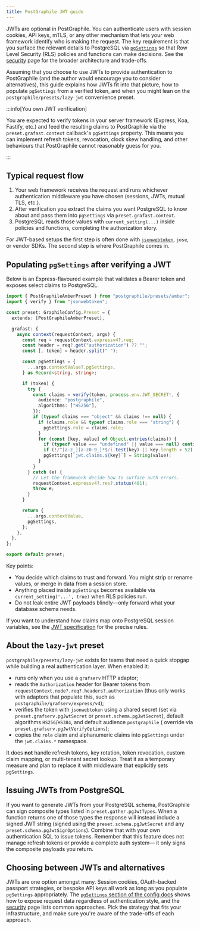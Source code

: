 ```yaml
---
title: PostGraphile JWT guide
---
```


JWTs are optional in PostGraphile. You can authenticate users with session
cookies, API keys, mTLS, or any other mechanism that lets your web framework
identify who is making the request. The key requirement is that you surface the
relevant details to PostgreSQL via [`pgSettings`](./config.mdx#pgsettings) so that
Row Level Security (RLS) policies and functions can make decisions. See the
[security](./security.md) page for the broader architecture and trade-offs.

Assuming that you choose to use JWTs to provide authentication to PostGraphile
(and the author would encourage you to consider alternatives), this guide
explains how JWTs fit into that picture, how to populate `pgSettings` from a
verified token, and when you might lean on the `postgraphile/presets/lazy-jwt`
convenience preset.

:::info[You own JWT verification]

You are expected to verify tokens in your server framework (Express, Koa,
Fastify, etc.) and feed the resulting claims to PostGraphile via the
`preset.grafast.context` callback's `pgSettings` property. This means you can
implement refresh tokens, revocation, clock skew handling, and other behaviours
that PostGraphile cannot reasonably guess for you.

:::

## Typical request flow

1. Your web framework receives the request and runs whichever authentication
   middleware you have chosen (sessions, JWTs, mutual TLS, etc.).
2. After verification you extract the claims you want PostgreSQL to know about
   and pass them into `pgSettings` via `preset.grafast.context`.
3. PostgreSQL reads those values with `current_setting(...)` inside policies and
   functions, completing the authorization story.

For JWT-based setups the first step is often done with
[`jsonwebtoken`](https://github.com/auth0/node-jsonwebtoken), `jose`, or vendor
SDKs. The second step is where PostGraphile comes in.

## Populating `pgSettings` after verifying a JWT

Below is an Express-flavoured example that validates a Bearer token and exposes
select claims to PostgreSQL.

```ts title="graphile.config.ts"
import { PostGraphileAmberPreset } from "postgraphile/presets/amber";
import { verify } from "jsonwebtoken";

const preset: GraphileConfig.Preset = {
  extends: [PostGraphileAmberPreset],

  grafast: {
    async context(requestContext, args) {
      const req = requestContext.expressv4?.req;
      const header = req?.get("authorization") ?? "";
      const [, token] = header.split(" ");

      const pgSettings = {
        ...args.contextValue?.pgSettings,
      } as Record<string, string>;

      if (token) {
        try {
          const claims = verify(token, process.env.JWT_SECRET!, {
            audience: "postgraphile",
            algorithms: ["HS256"],
          });
          if (typeof claims === "object" && claims !== null) {
            if (claims.role && typeof claims.role === "string") {
              pgSettings.role = claims.role;
            }
            for (const [key, value] of Object.entries(claims)) {
              if (typeof value === "undefined" || value === null) continue;
              if (!/^[a-z_][a-z0-9_]*$/i.test(key) || key.length > 52) continue;
              pgSettings[`jwt.claims.${key}`] = String(value);
            }
          }
        } catch (e) {
          // Let the framework decide how to surface auth errors.
          requestContext.expressv4?.res?.status(401);
          throw e;
        }
      }

      return {
        ...args.contextValue,
        pgSettings,
      };
    },
  },
};

export default preset;
```

Key points:

- You decide which claims to trust and forward. You might strip or rename
  values, or merge in data from a session store.
- Anything placed inside `pgSettings` becomes available via
  `current_setting('...', true)` when RLS policies run.
- Do not leak entire JWT payloads blindly—only forward what your database schema needs.

If you want to understand how claims map onto PostgreSQL session variables, see
the [JWT specification](./jwt-specification) for the precise rules.

## About the `lazy-jwt` preset

`postgraphile/presets/lazy-jwt` exists for teams that need a quick stopgap while
building a real authentication layer. When enabled it:

- runs only when you use a `grafserv` HTTP adaptor;
- reads the `Authorization` header for Bearer tokens from
  `requestContext.node?.req?.headers?.authorization` (thus only works with
  adaptors that populate this, such as `postgraphile/grafserv/express/v4`);
- verifies the token with `jsonwebtoken` using a shared secret (set via
  `preset.grafserv.pgJwtSecret` or `preset.schema.pgJwtSecret`), default
  algorithms `HS256`/`HS384`, and default audience `postgraphile` ( override via
  `preset.grafserv.pgJwtVerifyOptions`);
- copies the `role` claim and alphanumeric claims into `pgSettings` under the
  `jwt.claims.*` namespace.

It does **not** handle refresh tokens, key rotation, token revocation, custom
claim mapping, or multi-tenant secret lookup. Treat it as a temporary measure
and plan to replace it with middleware that explicitly sets `pgSettings`.

## Issuing JWTs from PostgreSQL

If you want to generate JWTs from your PostgreSQL schema, PostGraphile can sign
composite types listed in `preset.gather.pgJwtTypes`. When a function returns
one of those types the response will instead include a signed JWT string (signed
using the `preset.schema.pgJwtSecret` and any `preset.schema.pgJwtSignOptions`).
Combine that with your own authentication SQL to issue tokens. Remember that
this feature does not manage refresh tokens or provide a complete auth system—
it only signs the composite payloads you return.

## Choosing between JWTs and alternatives

JWTs are one option amongst many. Session cookies, OAuth-backed passport
strategies, or bespoke API keys all work as long as you populate `pgSettings`
appropriately. The
[`pgSettings` section of the config docs](./config.mdx#pgsettings)
shows how to expose request data regardless of authentication style, and the
[security](./security.md) page lists common approaches. Pick the strategy that
fits your infrastructure, and make sure you're aware of the trade-offs of each
approach.

